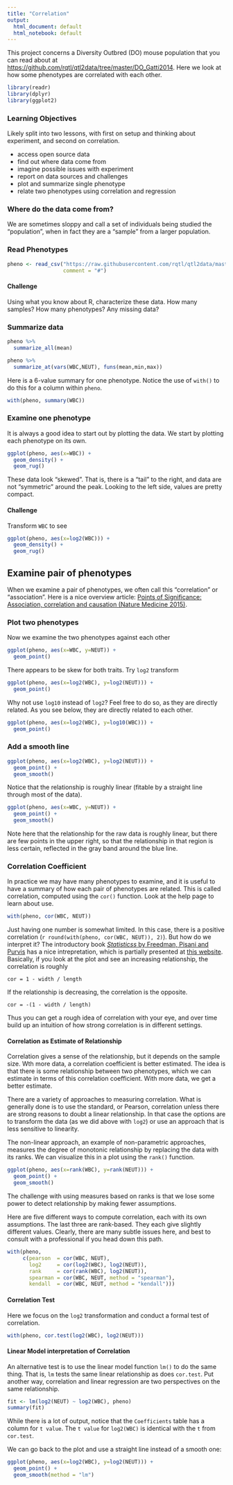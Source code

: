 ```yaml
---
title: "Correlation"
output:
  html_document: default
  html_notebook: default
---
```


This project concerns a Diversity Outbred (DO) mouse population that you can read about at [https://github.com/rqtl/qtl2data/tree/master/DO_Gatti2014](https://github.com/rqtl/qtl2data/tree/master/DO_Gatti2014). Here we look at how some phenotypes are correlated with each other.

```r
library(readr)
library(dplyr)
library(ggplot2)
```

### Learning Objectives

Likely split into two lessons, with first on setup and thinking about experiment, and second on correlation.

* access open source data 
* find out where data come from
* imagine possible issues with experiment
* report on data sources and challenges
* plot and summarize single phenotype
* relate two phenotypes using correlation and regression

### Where do the data come from?

We are sometimes sloppy and call a set of individuals being studied the "population", when in fact they are a "sample" from a larger population.

### Read Phenotypes

```r
pheno <- read_csv("https://raw.githubusercontent.com/rqtl/qtl2data/master/DO_Gatti2014/do_pheno.csv", 
                  comment = "#")
```
#### Challenge

Using what you know about R, characterize these data. How many samples? How many phenotypes? Any missing data?

<!-- end challenge -->

### Summarize data

```r
pheno %>%
  summarize_all(mean)
```

```r
pheno %>%
  summarize_at(vars(WBC,NEUT), funs(mean,min,max))
```

Here is a 6-value summary for one phenotype. Notice the use of `with()` to do this for a column within `pheno`.

```r
with(pheno, summary(WBC))
```

### Examine one phenotype

It is always a good idea to start out by plotting the data. We start by plotting each phenotype on its own.

```r
ggplot(pheno, aes(x=WBC)) +
  geom_density() +
  geom_rug()
```

These data look "skewed". That is, there is a "tail" to the right, and data are not "symmetric" around the peak. Looking to the left side, values are pretty compact.

#### Challenge

Transform `WBC` to see 

```r
ggplot(pheno, aes(x=log2(WBC))) +
  geom_density() +
  geom_rug()
```

<!-- end challenge -->

## Examine pair of phenotypes

When we examine a pair of phenotypes, we often call this "correlation" or "association". Here is a nice overview article: [Points of Significance: Association, correlation and causation (Nature Medicine 2015)](http://www.nature.com/nmeth/journal/v12/n10/full/nmeth.3587.html).

### Plot two phenotypes

Now we examine the two phenotypes against each other

```r
ggplot(pheno, aes(x=WBC, y=NEUT)) +
  geom_point()
```

There appears to be skew for both traits. Try `log2` transform

```r
ggplot(pheno, aes(x=log2(WBC), y=log2(NEUT))) +
  geom_point()
```

Why not use `log10` instead of `log2`? Feel free to do so, as they are directly related. As you see below, they are directly related to each other.

```r
ggplot(pheno, aes(x=log2(WBC), y=log10(WBC))) +
  geom_point()
```

### Add a smooth line

```r
ggplot(pheno, aes(x=log2(WBC), y=log2(NEUT))) +
  geom_point() +
  geom_smooth()
```

Notice that the relationship is roughly linear (fitable by a straight line through most of the data).

```r
ggplot(pheno, aes(x=WBC, y=NEUT)) +
  geom_point() +
  geom_smooth()
```

Note here that the relationship for the raw data is roughly linear, but there are few points in the upper right, so that the relationship in that region is less certain, reflected in the gray band around the blue line.

### Correlation Coefficient

In practice we may have many phenotypes to examine, and it is useful to have a summary of how each pair of phenotypes are related. This is called correlation, computed using the `cor()` function. Look at the help page to learn about use.

```r
with(pheno, cor(WBC, NEUT))
```

Just having one number is somewhat limited. In this case, there is a positive correlation (`r round(with(pheno, cor(WBC, NEUT)), 2)`). But how do we interpret it?
The introductory book [_Statisticss_ by Freedman, Pisani and Purvis]() has a nice intrepretation, which is partially presented at [this website](http://www.analytictech.com/mb313/correlat.htm). Basically, if you look at the plot and see an increasing relationship, the correlation is roughly

```
cor = 1 - width / length
```

If the relationship is decreasing, the correlation is the opposite. 

```
cor = -(1 - width / length)
```

Thus you can get a rough idea of correlation with your eye, and over time build up an intuition of how strong correlation is in different settings.

#### Correlation as Estimate of Relationship

Correlation gives a sense of the relationship, but it depends on the sample size. Wth more data, a correlation coefficient is better estimated. The idea is that there is some relationship between two phenotypes, which we can estimate in terms of this correlation coefficient. With more data, we get a better estimate.

There are a variety of approaches to measuring correlation. What is generally done is to use the standard, or Pearson, correlation unless there are strong reasons to doubt a linear relationship. In that case the options are to transform the data (as we did above with `log2`) or use an approach that is less sensitive to linearity.

The non-linear approach, an example of non-parametric approaches, measures the degree of monotonic relationship by replacing the data with its ranks. We can visualize this in a plot using the `rank()` function.

```r
ggplot(pheno, aes(x=rank(WBC), y=rank(NEUT))) +
  geom_point() +
  geom_smooth()
```

The challenge with using measures based on ranks is that we lose some power to detect relationship by making fewer assumptions.

Here are five different ways to compute correlation, each with its own assumptions. The last three are rank-based. They each give slightly different values. Clearly, there are many subtle issues here, and best to consult with a professional if you head down this path.

```r
with(pheno,
     c(pearson  = cor(WBC, NEUT),
       log2     = cor(log2(WBC), log2(NEUT)),
       rank     = cor(rank(WBC), log2(NEUT)),
       spearman = cor(WBC, NEUT, method = "spearman"),
       kendall  = cor(WBC, NEUT, method = "kendall")))
```

#### Correlation Test

Here we focus on the `log2` transformation and conduct a formal test of correlation.

```r
with(pheno, cor.test(log2(WBC), log2(NEUT)))
```

#### Linear Model interpretation of Correlation

An alternative test is to use the linear model function `lm()` to do the same thing. That is, `lm` tests the same linear relationship as does `cor.test`. 
Put another way, correlation and linear regression are two perspectives on the same relationship.

```r
fit <- lm(log2(NEUT) ~ log2(WBC), pheno)
summary(fit)
```

While there is a lot of output, notice that the `Coefficients` table has a column for `t value`. The `t value` for `log2(WBC)` is identical with the `t` from `cor.test`.

We can go back to the plot and use a straight line instead of a smooth one:

```r
ggplot(pheno, aes(x=log2(WBC), y=log2(NEUT))) +
  geom_point() +
  geom_smooth(method = "lm")
```
